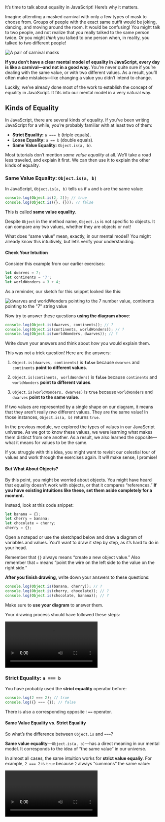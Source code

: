 <Article title="Equality of Values" series={1} episode={7} next="08-properties" prev="06-meeting-objects-and-functions" nextTitle="Properties">

It’s time to talk about equality in JavaScript! Here’s why it matters.

Imagine attending a masked carnival with only a few types of mask to choose from. Groups of people with the exact same outfit would be joking, dancing, and moving around the room. It would be confusing! You might talk to two people, and not realize that you really talked to the same person twice. Or you might *think* you talked to one person when, in reality, you talked to two different people!

![A pair of carnival masks](https://res.cloudinary.com/dg3gyk0gu/image/upload/v1582119857/just-javascript-email-images/jj06/masks.png)

**If you don’t have a clear mental model of equality in JavaScript, every day is like a carnival—and not in a good way.** You’re never quite sure if you’re dealing with the same value, or with two different values. As a result, you’ll often make mistakes—like changing a value you didn’t intend to change.

Luckily, we’ve already done most of the work to establish the concept of equality in JavaScript. It fits into our mental model in a very natural way.

## Kinds of Equality

In JavaScript, there are several kinds of equality. If you’ve been writing JavaScript for a while, you’re probably familiar with at least two of them:

* **Strict Equality:** `a === b` (triple equals).
* **Loose Equality:** `a == b` (double equals).
* **Same Value Equality:** `Object.is(a, b)`.

Most tutorials don’t mention *same value equality* at all. We’ll take a road less traveled, and explain it first. We can then use it to explain the other kinds of equality.

### Same Value Equality: `Object.is(a, b)`

In JavaScript, `Object.is(a, b)` tells us if `a` and `b` are the same value:

```js
console.log(Object.is(2, 2)); // true
console.log(Object.is({}, {})); // false
```

This is called **same value equality**.

<FunFact>

Despite `Object` in the method name, `Object.is` is not specific to objects. It can compare any two values, whether they are objects or not!

</FunFact>

What does “same value” mean, exactly, in our mental model? You might already know this intuitively, but let’s verify your understanding.

#### Check Your Intuition

Consider this example from our earlier exercises:

```js
let dwarves = 7;
let continents = '7';
let worldWonders = 3 + 4;
```

As a reminder, our sketch for this snippet looked like this:

![dwarves and worldWonders pointing to the 7 number value, continents pointing to the "7" string value](https://res.cloudinary.com/dg3gyk0gu/image/upload/v1582119926/just-javascript-email-images/jj06/dwarves.png)

Now try to answer these questions **using the diagram above**:

```js
console.log(Object.is(dwarves, continents)); // ?
console.log(Object.is(continents, worldWonders)); // ?
console.log(Object.is(worldWonders, dwarves)); // ?
```

Write down your answers and think about *how* you would explain them.

<HiddenAnswer byline="Don’t reveal until you have finished writing.">

This was not a trick question! Here are the answers:

1. `Object.is(dwarves, continents)` is **`false`** because `dwarves` and `continents` **point to different values**.

2. `Object.is(continents, worldWonders)` is **`false`** because `continents` and `worldWonders` **point to different values**.

3. `Object.is(worldWonders, dwarves)` is **`true`** because `worldWonders` and `dwarves` **point to the same value**.

If two values are represented by a single shape on our diagram, it means that they aren’t really *two* different values. They are the same value! In those instances, `Object.is(a, b)` returns `true`.

In the previous module, we explored the types of values in our JavaScript universe. As we got to know these values, we were learning what makes them distinct from one another. As a result, we also learned the opposite—what it means for values to be the same.

If you struggle with this idea, you might want to revisit our celestial tour of values and work through the exercises again. It *will* make sense, I promise!

</HiddenAnswer>

#### But What About Objects?

By this point, you might be worried about objects. You might have heard that equality doesn’t work with objects, or that it compares “references.” **If you have existing intuitions like these, set them aside completely for a moment.**

Instead, look at this code snippet:

```js
let banana = {};
let cherry = banana;
let chocolate = cherry;
cherry = {};
```

Open a notepad or use the sketchpad below and draw a diagram of variables and values. You’ll want to draw it step by step, as it’s hard to do in your head.

Remember that `{}` always means “create a new object value.” Also remember that `=` means “point the wire on the left side to the value on the right side.”

<Sketch id="equality-of-values-1" />

**After you finish drawing,** write down your answers to these questions:

```js
console.log(Object.is(banana, cherry)); // ?
console.log(Object.is(cherry, chocolate)); // ?
console.log(Object.is(chocolate, banana)); // ?
```

Make sure to **use your diagram** to answer them.

<HiddenAnswer byline="Don’t reveal until you have finished sketching and writing.">

Your drawing process should have followed these steps:

<Video src="https://res.cloudinary.com/dg3gyk0gu/video/upload/v1614267922/just-javascript-email-images/jj06/banana-anim-final-mp4.mp4" title="banana and chocolate pointing to an object value, cherry pointing to another object value" />

1. **`let banana = {};`**
    - Declare a `banana` variable.
    - Create a new object value `{}`.
    - Point the `banana` wire to it.
2. **`let cherry = banana;`**
    - Declare a `cherry` variable.
    - Point the `cherry` wire to where `banana` is pointing.
3. **`let chocolate = cherry;`**
    - Then, we declare a `chocolate` variable.
    - Point the `chocolate` wire to where `cherry` is pointing.
4. **`cherry = {};`**
    - Create a new object value `{}`.
    - Point the `cherry` wire to it.

After the last step, your diagram should look like this:

![banana and chocolate pointing to an object value, cherry pointing to another object value](https://res.cloudinary.com/dg3gyk0gu/image/upload/v1582119847/just-javascript-email-images/jj06/banana-final.png)

Now let’s check your answers:

1. `Object.is(banana, cherry)` is **`false`** because `banana` and `cherry` **point to different values**.

2. `Object.is(cherry, chocolate)` is **`false`** because `cherry` and `chocolate` **point to different values**.

3. `Object.is(chocolate, banana)` is **`true`** because `chocolate` and `banana` **point to the same value**.

As you can see, we didn’t need any additional concepts to explain how **same value equality** works for objects. It comes naturally using our mental model. And that’s all there is to know about it!

</HiddenAnswer>

### Strict Equality: `a === b`

You have probably used the **strict equality** operator before:

```js
console.log(2 === 2); // true
console.log({} === {}); // false
```

There is also a corresponding opposite `!==` operator.

#### Same Value Equality vs. Strict Equality

So what’s the difference between `Object.is` and `===`?

**Same value equality**—`Object.is(a, b)`—has a direct meaning in our mental model. It corresponds to the idea of “the same value” in our universe.

In almost all cases, the same intuition works for **strict value equaliy**. For example, `2 === 2` is `true` because `2` always “summons” the same value:

<Video src="https://res.cloudinary.com/dg3gyk0gu/video/upload/v1614267921/just-javascript-email-images/jj06/equality_small-mp4.mp4" title="illustration of 2 === 2" />

Conversely, `{} === {}` is `false` because each `{}` *creates* a different value:

<Video src="https://res.cloudinary.com/dg3gyk0gu/video/upload/v1614267921/just-javascript-email-images/jj06/inequality_small-mp4.mp4" title="illustration of {} === {}" />

In the above examples, `a === b` behaves the same way as `Object.is(a, b)`. However, there are **two rare cases** where the behavior of `===` is different.

Remember memorizing irregular verbs when you were learning English? The cases below are similar—**consider them as exceptions to the rule.**

Both of these unusual cases involve “special numbers” we discussed in the past:

1. **`NaN === NaN` is `false`**, although they are the same value.
2. **`-0 === 0` and `0 === -0` are `true`**, although they are different values.

These cases are uncommon, but we’ll still take a closer look at them.

#### First Special Case: `NaN`

As we saw in our celestial tour of values, `NaN` is a special number that shows up when we do invalid math like `0 / 0`:

```js
let width = 0 / 0; // NaN
```

Further calculations with `NaN` will give you `NaN` again:

```js
let height = width * 2; // NaN
```

You probably won’t do this intentionally, but it can happen if there is a flaw in your data or calculations.

**Remember that `NaN === NaN` is always `false`:**

```js
console.log(width === height); // false
```

However, `NaN` is the *same value* as `NaN`:

```js
console.log(Object.is(width, height)); // true
```

![width and height pointing to NaN](https://res.cloudinary.com/dg3gyk0gu/image/upload/v1582119848/just-javascript-email-images/jj06/nan.png)

*That’s confusing.*

The reason for `NaN === NaN` being `false` is largely historical, so I suggest accepting it as a fact of life. You might run into this if you try to write some code that checks a value for being `NaN` (for example, to print a warning).

```js
function resizeImage(size) {
  if (size === NaN) {
    // This will never get logged: the check is always false!
    console.log('Something is wrong.');
  }
  // ...
}
```

Instead, here are a few ways (they all work!) to check if `size` is `NaN`:

* **`Number.isNaN(size)`**
* **`Object.is(size, NaN)`**
* **`size !== size`**

The last one might be particularly surprising. Give it a few moments. If you don’t see how it detects `NaN`, try re-reading this section and thinking about it again.

<HiddenAnswer byline="Don’t reveal until you figured out the answer or gave it a few minutes.">

**`size !== size`** works because `NaN === NaN` is `false`, as we already learned. So the reverse (`NaN !== NaN`) must be `true`.

Since `NaN` is the only value that’s not Strict Equal to itself, `size !== size` can only mean that `size` is `NaN`.

</HiddenAnswer>

<FunFact>

A quick historical anecdote: ensuring developers could detect `NaN` this way was [one of the original reasons](https://stackoverflow.com/a/1573715/458193) for making `NaN === NaN` return `false`! This was decided before JavaScript even existed.

</FunFact>

#### Second Special Case: `-0`

In regular math, there is no such concept as “minus zero,” but it exists in floating point math for [practical reasons](https://softwareengineering.stackexchange.com/a/280708). Here’s an interesting fact about it.

**Both `0 === -0` and `-0 === 0` are always `true`:**

```js
let width = 0; // 0
let height = -width; // -0
console.log(width === height); // true
```

However, `0` is a *different value* from `-0`:

```js
console.log(Object.is(width, height)); // false
```

![width pointing to 0, and height pointing to -0](https://res.cloudinary.com/dg3gyk0gu/image/upload/v1582119853/just-javascript-email-images/jj06/zero.png)

*That’s confusing too.*

In practice, I haven’t run into a case where this matters in my entire career.

#### Coding Exercise

Now that you know how `Object.is` and `===` work, I have a small coding exercise for you. You don’t have to complete it, but it’s a fun brainteaser.

**Write a function called `strictEquals(a, b)` that returns the same value as `a === b`. Your implementation must not use the `===` or `!==` operators.**

Here is [my answer](https://gist.github.com/gaearon/08a85a33e3d08f3f2ca25fb17bd9d638) if you want to check yourself. This function is utterly useless, but writing it helps make sense of `===`.

#### Don’t Panic

Hearing about these special numbers and how they behave can be overwhelming. Don’t stress too much about these special cases!

They’re not very common. Now that you know they exist, you will recognize them in practice. In most cases, we can trust our “equality intuition” for both `Object.is(a, b)` and `a === b`.

### Loose Equality

Finally, we get to the last kind of equality.

**Loose equality** (double equals) is the bogeyman of JavaScript. Here are a couple of examples to make your skin crawl:

```js
console.log([[]] == ''); // true
console.log(true == [1]); // true
console.log(false == [0]); // true
```

[Wait, what?!](https://dorey.github.io/JavaScript-Equality-Table/)

The rules of **loose equality** (also called “abstract equality”) are arcane and confusing. Many coding standards prohibit the use of `==` and `!=` in code altogether.

Although Just JavaScript doesn’t take strong opinions on what features you should or shouldn’t use, we’re not going to cover **loose equality** in much detail. It’s uncommon in modern codebases, and its rules don’t play a larger role in the language—or in our mental model.

<FunFact>

The rules of loose equality are widely acknowledged as an early bad design decision of JavaScript, but if you are still curious, you can check out [how it works here](https://developer.mozilla.org/en-US/docs/Web/JavaScript/Equality_comparisons_and_sameness#Loose_equality_using). Don’t feel pressured to memorize it—you’ll need that memory for other topics!

</FunFact>

The one relatively-common use case worth knowing is:

```js
if (x == null) {
  // ...
}
```

This code is equivalent to writing:

```js
if (x === null || x === undefined) {
  // ...
}
```

However even that usage of `==` might be controversial on some teams. It’s best to discuss how much `==` is tolerated in your codebase as a team before using it.

## Recap

* JavaScript has several kinds of equality. They include **same value equality**, **strict equality**, and **loose equality**.
* **Same value equality**, or `Object.is(a, b)`, matches the concept of the *sameness of values* that we introduced in the previous module.
  - Understanding this kind of equality helps prevent bugs! You will often need to know when you’re dealing with the same value, and when you’re dealing with two different values.
  - When we draw a diagram of values and variables, the *same value* cannot appear twice. `Object.is(a, b)` is `true` when variables `a` and `b` point to the same value on our diagram.
  - **Same value equality** is verbose and a bit annoying to write, but it's also the easiest to explain, which is why we started with it.
* In practice, you will use **strict equality**, or `a === b`, most often. It is equivalent to the **same value equality** except for two rare special cases:
  - `NaN === NaN` is `false`, even though they are the same value.
  - `0 === -0` and `-0 === 0` is `true`, but they are different values.
* You can check whether `x` is `NaN` using `Number.isNaN(x)`.
* **Loose equality** (`==`) uses a set of arcane rules and is often avoided.

## Exercises

This module also has exercises for you to practice!

**Don’t skip them!**

Even though you’re probably familiar with the concept of equality, these exercises will help you cement the mental model we’re building. This foundation will help as you explore increasingly complex topics.

</Article>

